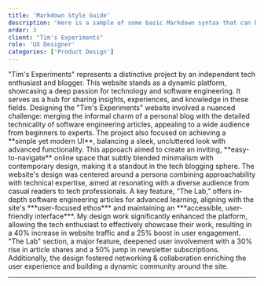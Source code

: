 ```yaml
---
title: 'Markdown Style Guide'
description: 'Here is a sample of some basic Markdown syntax that can be used when writing Markdown content in Astro.'
order: 3
client: "Tim's Experiments"
role: 'UX Designer'
categories: ['Product Design']
---
```


<LeftHeader header="Project Overview">
  "Tim's Experiments" represents a distinctive project by an independent tech
  enthusiast and blogger. This website stands as a dynamic platform, showcasing
  a deep passion for technology and software engineering. It serves as a hub for
  sharing insights, experiences, and knowledge in these fields.
</LeftHeader>

<LeftHeader header="Challenge">
  Designing the "Tim's Experiments" website involved a nuanced challenge:
  merging the informal charm of a personal blog with the detailed technicality
  of software engineering articles, appealing to a wide audience from beginners
  to experts. The project also focused on achieving a **simple yet modern UI**,
  balancing a sleek, uncluttered look with advanced functionality. This approach
  aimed to create an inviting, **easy-to-navigate** online space that subtly
  blended minimalism with contemporary design, making it a standout in the tech
  blogging sphere.
</LeftHeader>

<LeftHeader header="Proposed Solution">
  The website's design was centered around a persona combining approachability
  with technical expertise, aimed at resonating with a diverse audience from
  casual readers to tech professionals. A key feature, “The Lab,” offers
  in-depth software engineering articles for advanced learning, aligning with
  the site's ***user-focused ethos*** and maintaining an ***accessible,
  user-friendly interface***.
</LeftHeader>

<LeftHeader header="Impact">
  My design work significantly enhanced the platform, allowing the tech
  enthusiast to effectively showcase their work, resulting in a 40% increase in
  website traffic and a 25% boost in user engagement. "The Lab" section, a major
  feature, deepened user involvement with a 30% rise in article shares and a 50%
  jump in newsletter subscriptions. Additionally, the design fostered networking
  & collaboration enriching the user experience and building a dynamic community
  around the site.
</LeftHeader>

---
